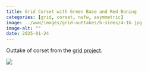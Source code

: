 ```yaml
---
title: Grid Corset with Green Base and Red Boning
categories: [grid, corset, nsfw, asymmetric]
image: ../www/images/grid-outtakes/b-sides/4-1b.jpg
image-alt: ""
date: 2025-01-24
---
```


Outtake of corset from the [grid project](/posts/2025-01-27_grid-project.html).

![](../www/images/grid-outtakes/b-sides/4-1b.jpg)

